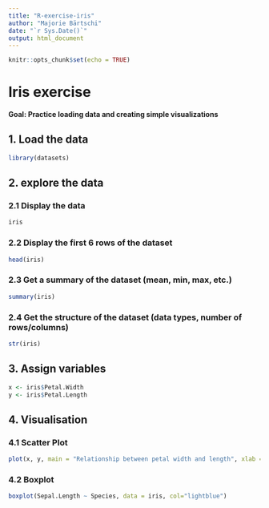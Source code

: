 ---
title: "R-exercise-iris"
author: "Majorie Bärtschi"
date: "`r Sys.Date()`"
output: html_document
---

```{r setup, include=FALSE}
knitr::opts_chunk$set(echo = TRUE)
```

# Iris exercise

**Goal: Practice loading data and creating simple visualizations**

## 1. Load the data

```{r}
library(datasets)
```

## 2. explore the data

### 2.1 Display the data

```{r}
iris
```

### 2.2 Display the first 6 rows of the dataset 

```{r}
head(iris)
```

### 2.3 Get a summary of the dataset (mean, min, max, etc.)

```{r}
summary(iris)
```

### 2.4 Get the structure of the dataset (data types, number of rows/columns)  

```{r}
str(iris)
```

## 3. Assign variables

```{r}
x <- iris$Petal.Width
y <- iris$Petal.Length
```


## 4. Visualisation

### 4.1 Scatter Plot

```{r}
plot(x, y, main = "Relationship between petal width and length", xlab = "Petal Width", ylab = "Petal Length", pch = 19, col = "pink")

```

### 4.2 Boxplot

```{r}
boxplot(Sepal.Length ~ Species, data = iris, col="lightblue")
```

